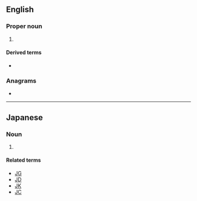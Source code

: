{{also|js|Js|j's|j/s|J's}}
==English==

===Proper noun===
{{en-proper noun}}

# {{initialism of|en|JavaScript}}

====Derived terms====
* {{l|en|WinJS}}

===Anagrams===
* {{anagrams|en|a=js|S.J.|SJ}}

----

==Japanese==

===Noun===
{{ja-noun|ジェーエス}}

# {{initialism of|ja|{{ja-r|女子%小%学生|じょし %しょう%がくせい}}||female primary school student}}

====Related terms====
* [[JG]]
* [[JD]]
* [[JK]]
* [[JC]]